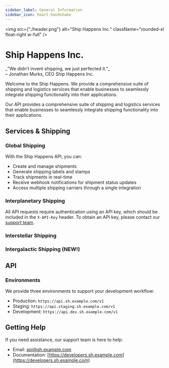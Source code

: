 ```yaml
---
sidebar_label: General Information
sidebar_icon: heart-handshake
---
```


<img
  src={"./header.png"}
  alt="Ship Happens Inc."
  className="rounded-xl float-right w-full"
/>

# Ship Happens Inc.

<div className="text-xl -mt-4 font-medium">
  _"We didn't invent shipping, we just perfected it."_
</div>
<div className="text-md -mt-4 font-medium">
  – Jonathan Murks, CEO Ship Happens Inc.
</div>

Welcome to the Ship Happens. We provide a comprehensive suite of shipping and logistics services that enable businesses to seamlessly integrate shipping functionality into their applications.

Our API provides a comprehensive suite of shipping and logistics services that enable businesses to seamlessly integrate shipping functionality into their applications.

## Services & Shipping

### Global Shipping

With the Ship Happens API, you can:

- Create and manage shipments
- Generate shipping labels and stamps
- Track shipments in real-time
- Receive webhook notifications for shipment status updates
- Access multiple shipping carriers through a single integration

### Interplanetary Shipping

All API requests require authentication using an API key, which should be included in the `X-API-Key` header. To obtain an API key, please contact our [support team](mailto:api@sh.example.com).

### Interstellar Shipping

### Intergalactic Shipping (NEW!)

## API

### Environments

We provide three environments to support your development workflow:

- Production: `https://api.sh.example.com/v1`
- Staging: `https://api.staging.sh.example.com/v1`
- Development: `https://api.dev.sh.example.com/v1`

## Getting Help

If you need assistance, our support team is here to help:

- Email: [api@sh.example.com](mailto:api@sh.example.com)
- Documentation: [https://developers.sh.example.com](https://developers.sh.example.com)
